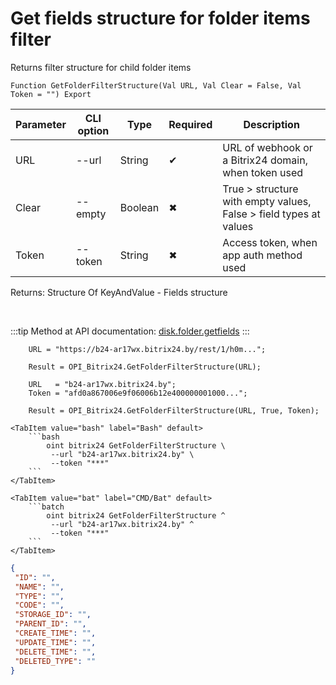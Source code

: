 ﻿---
sidebar_position: 11
---


# Get fields structure for folder items filter
 Returns filter structure for child folder items



`Function GetFolderFilterStructure(Val URL, Val Clear = False, Val Token = "") Export`

  | Parameter | CLI option | Type | Required | Description |
  |-|-|-|-|-|
  | URL | --url | String | &#x2714; | URL of webhook or a Bitrix24 domain, when token used |
  | Clear | --empty | Boolean | &#x2716; | True > structure with empty values, False > field types at values |
  | Token | --token | String | &#x2716; | Access token, when app auth method used |

  
  Returns:  Structure Of KeyAndValue - Fields structure

<br/>

:::tip
Method at API documentation: [disk.folder.getfields](https://dev.1c-bitrix.ru/rest_help/disk/folder/disk_folder_getfields.php)
:::
<br/>



```bsl title="1C:Enterprise/OneScript code example"
    URL = "https://b24-ar17wx.bitrix24.by/rest/1/h0m...";

    Result = OPI_Bitrix24.GetFolderFilterStructure(URL);

    URL   = "b24-ar17wx.bitrix24.by";
    Token = "afd0a867006e9f06006b12e400000001000...";

    Result = OPI_Bitrix24.GetFolderFilterStructure(URL, True, Token);
```
 

 <Tabs>
  
    <TabItem value="bash" label="Bash" default>
        ```bash
            oint bitrix24 GetFolderFilterStructure \
             --url "b24-ar17wx.bitrix24.by" \
             --token "***"
        ```
    </TabItem>
  
    <TabItem value="bat" label="CMD/Bat" default>
        ```batch
            oint bitrix24 GetFolderFilterStructure ^
             --url "b24-ar17wx.bitrix24.by" ^
             --token "***"
        ```
    </TabItem>
</Tabs>


```json title="Result"
{
 "ID": "",
 "NAME": "",
 "TYPE": "",
 "CODE": "",
 "STORAGE_ID": "",
 "PARENT_ID": "",
 "CREATE_TIME": "",
 "UPDATE_TIME": "",
 "DELETE_TIME": "",
 "DELETED_TYPE": ""
}
```
